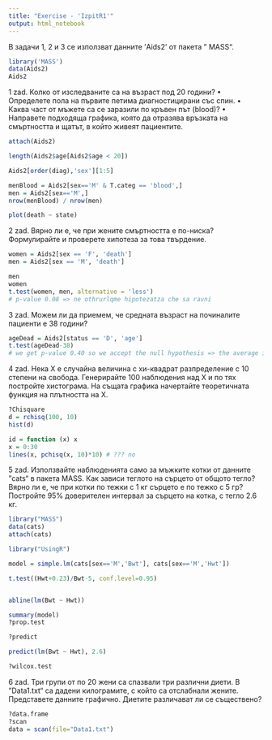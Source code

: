 ```yaml
---
title: "Exercise - 'IzpitR1'"
output: html_notebook
---
```


В задачи 1, 2 и 3 се използват данните ’Aids2’ от пакета ”
MASS“.

```r
library('MASS')
data(Aids2)
Aids2
```

1 zad.
Колко от изследваните са на възраст под 20 години?
• Определете пола на първите петима диагностицирани със спин.
• Каква част от мъжете са се заразили по кръвен път (blood)?
• Направете подходяща графика, която да отразява връзката на смъртността и щатът,
в който живеят пациентите.

```r
attach(Aids2)

length(Aids2$age[Aids2$age < 20])

Aids2[order(diag),'sex'][1:5]

menBlood = Aids2[sex=='M' & T.categ == 'blood',]
men = Aids2[sex=='M',]
nrow(menBlood) / nrow(men)

plot(death ~ state)
```

2 zad.
Вярно ли е, че при жените смъртността е по-ниска? Формулирайте и проверете хипотеза
за това твърдение.
```r
women = Aids2[sex == 'F', 'death']
men = Aids2[sex == 'M', 'death']

men
women
t.test(women, men, alternative = 'less')
# p-value 0.08 => ne othrurlqme hipotezatza che sa ravni 
```


3 zad.
Можем ли да приемем, че средната възраст на починалите пациенти е 38 години?
```r
ageDead = Aids2[status == 'D', 'age']
t.test(ageDead-38)
# we get p-value 0.40 so we accept the null hypothesis => the average is 38
```


4 zad.
Нека X е случайна величина с хи-квадрат разпределение с 10 степени на свобода. Генерирайте
100 наблюдения над X и по тях постройте хистограма. На същата графика
начертайте теоретичната функция на плътността на X.
```r
?Chisquare
d = rchisq(100, 10)
hist(d)

id = function (x) x
x = 0:30
lines(x, pchisq(x, 10)*10) # ??? no
```


5 zad.
Използвайте наблюденията само за мъжките котки от данните ”cats“ в пакета MASS.
Как зависи теглото на сърцето от общото тегло? Вярно ли е, че при котки по тежки
с 1 кг сърцето е по тежко с 5 гр? Постройте 95% доверителен интервал за сърцето на
котка, с тегло 2.6 кг.
```r
library("MASS")
data(cats)
attach(cats)

library("UsingR")

model = simple.lm(cats[sex=='M','Bwt'], cats[sex=='M','Hwt'])

t.test((Hwt+0.23)/Bwt-5, conf.level=0.95)


abline(lm(Bwt ~ Hwt))

summary(model)
?prop.test

?predict

predict(lm(Bwt ~ Hwt), 2.6)

?wilcox.test

```



6 zad.
Три групи от по 20 жени са спазвали три различни диети. В ”Data1.txt“ са дадени
килограмите, с който са отслабнали жените. Представете данните графично. Диетите
различават ли се съществено?
```r
?data.frame
?scan
data = scan(file="Data1.txt")
```





















